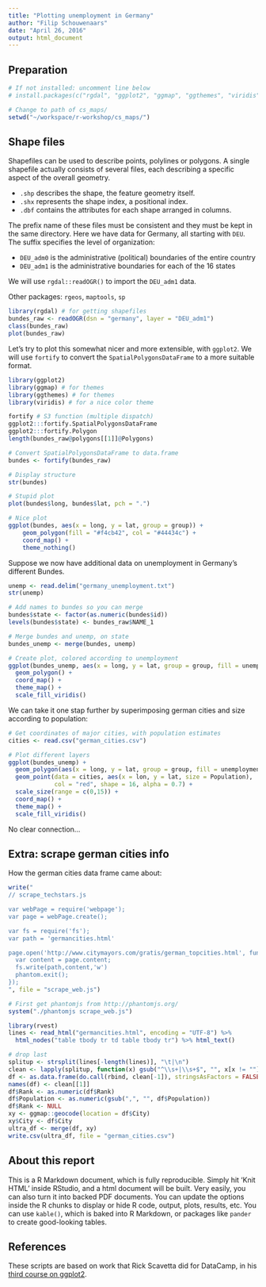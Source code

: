 ```yaml
---
title: "Plotting unemployment in Germany"
author: "Filip Schouwenaars"
date: "April 26, 2016"
output: html_document
---
```


## Preparation

```r
# If not installed: uncomment line below
# install.packages(c("rgdal", "ggplot2", "ggmap", "ggthemes", "viridis", "rvest"))
```

```r
# Change to path of cs_maps/
setwd("~/workspace/r-workshop/cs_maps/")
```

## Shape files

Shapefiles can be used to describe points, polylines or polygons. A single shapefile actually consists of several files, each describing a specific aspect of the overall geometry. 

- `.shp` describes the shape, the feature geometry itself.
- `.shx` represents the shape index, a positional index.
- `.dbf` contains the attributes for each shape arranged in columns.

The prefix name of these files must be consistent and they must be kept in the same directory. Here we have data for Germany, all starting with `DEU`. The suffix specifies the level of organization: 

- `DEU_adm0` is the administrative (political) boundaries of the entire country
- `DEU_adm1` is the administrative boundaries for each of the 16 states

We will use `rgdal::readOGR()` to import the `DEU_adm1` data.

Other packages: `rgeos`, `maptools`, `sp`

```r
library(rgdal) # for getting shapefiles
bundes_raw <- readOGR(dsn = "germany", layer = "DEU_adm1")
class(bundes_raw)
plot(bundes_raw)
```

Let's try to plot this somewhat nicer and more extensible, with `ggplot2`. We will use `fortify` to convert the `SpatialPolygonsDataFrame` to a more suitable format.

```r
library(ggplot2)
library(ggmap) # for themes
library(ggthemes) # for themes
library(viridis) # for a nice color theme

fortify # S3 function (multiple dispatch) 
ggplot2:::fortify.SpatialPolygonsDataFrame
ggplot2:::fortify.Polygon
length(bundes_raw@polygons[[1]]@Polygons)

# Convert SpatialPolygonsDataFrame to data.frame
bundes <- fortify(bundes_raw)

# Display structure
str(bundes)

# Stupid plot
plot(bundes$long, bundes$lat, pch = ".")

# Nice plot
ggplot(bundes, aes(x = long, y = lat, group = group)) +
    geom_polygon(fill = "#f4cb42", col = "#44434c") +
    coord_map() + 
    theme_nothing()
```

Suppose we now have additional data on unemployment in Germany's different Bundes.

```r
unemp <- read.delim("germany_unemployment.txt")
str(unemp)

# Add names to bundes so you can merge
bundes$state <- factor(as.numeric(bundes$id))
levels(bundes$state) <- bundes_raw$NAME_1

# Merge bundes and unemp, on state
bundes_unemp <- merge(bundes, unemp)

# Create plot, colored according to unemployment
ggplot(bundes_unemp, aes(x = long, y = lat, group = group, fill = unemployment)) +
  geom_polygon() +
  coord_map() +
  theme_map() + 
  scale_fill_viridis()
```

We can take it one stap further by superimposing german cities and size according to population:

```r
# Get coordinates of major cities, with population estimates
cities <- read.csv("german_cities.csv")

# Plot different layers
ggplot(bundes_unemp) +
  geom_polygon(aes(x = long, y = lat, group = group, fill = unemployment)) +
  geom_point(data = cities, aes(x = lon, y = lat, size = Population),
             col = "red", shape = 16, alpha = 0.7) +
  scale_size(range = c(0,15)) +
  coord_map() +
  theme_map() +
  scale_fill_viridis()
```

No clear connection...

## Extra: scrape german cities info

How the german cities data frame came about:

```r
write("
// scrape_techstars.js

var webPage = require('webpage');
var page = webPage.create();

var fs = require('fs');
var path = 'germancities.html'

page.open('http://www.citymayors.com/gratis/german_topcities.html', function (status) {
  var content = page.content;
  fs.write(path,content,'w')
  phantom.exit();
});
", file = "scrape_web.js")

# First get phantomjs from http://phantomjs.org/
system("./phantomjs scrape_web.js")

library(rvest)
lines <- read_html("germancities.html", encoding = "UTF-8") %>%
  html_nodes("table tbody tr td table tbody tr") %>% html_text()

# drop last
splitup <- strsplit(lines[-length(lines)], "\t|\n")
clean <- lapply(splitup, function(x) gsub("^\\s+|\\s+$", "", x[x != ""]))
df <- as.data.frame(do.call(rbind, clean[-1]), stringsAsFactors = FALSE)
names(df) <- clean[[1]]
df$Rank <- as.numeric(df$Rank)
df$Population <- as.numeric(gsub(",", "", df$Population))
df$Rank <- NULL
xy <- ggmap::geocode(location = df$City)
xy$City <- df$City
ultra_df <- merge(df, xy)
write.csv(ultra_df, file = "german_cities.csv")
```

## About this report

This is a R Markdown document, which is fully reproducible. Simply hit 'Knit HTML' inside RStudio, and a html document will be built. Very easily, you can also turn it into \LaTeX backed PDF documents. You can update the options inside the R chunks to display or hide R code, output, plots, results, etc. You can use `kable()`, which is baked into R Markdown, or packages like `pander` to create good-looking tables.

## References

These scripts are based on work that Rick Scavetta did for DataCamp, in his [third course on ggplot2](https://www.datacamp.com/courses/862).
